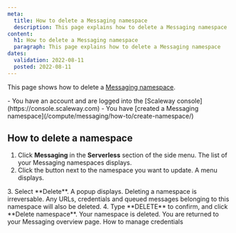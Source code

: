 ```yaml
---
meta:
  title: How to delete a Messaging namespace
  description: This page explains how to delete a Messaging namespace
content:
  h1: How to delete a Messaging namespace
  paragraph: This page explains how to delete a Messaging namespace
dates:
  validation: 2022-08-11
  posted: 2022-08-11 
---
```


This page shows how to delete a [Messaging namespace](/compute/messaging/concepts#namespace).

<Message type="requirement">
  - You have an account and are logged into the [Scaleway console](https://console.scaleway.com)
  - You have [created a Messaging namespace](/compute/messaging/how-to/create-namespace/)
</Message>

## How to delete a namespace

1. Click **Messaging** in the **Serverless** section of the side menu. The list of your Messaging namespaces displays.
2. Click the <Icon name="more" /> button next to the namespace you want to update. A menu displays.
  <Lightbox src="scaleway-namespace-menu.webp" alt="" />
3. Select **Delete**. A popup displays.
  <Lightbox src="scaleway-delete-namespace.webp" alt="" />

  <Message type="important">
    Deleting a namespace is irreversable. Any URLs, credentials and queued messages belonging to this namespace will also be deleted.

  </Message>
4. Type **DELETE** to confirm, and click **Delete namespace**.
  Your namespace is deleted. You are returned to your Messaging overview page.


<Navigation title="See Also">
  <PreviousButton to="/compute/messaging/how-to/manage-credentials/">How to manage credentials</PreviousButton>
</Navigation>
